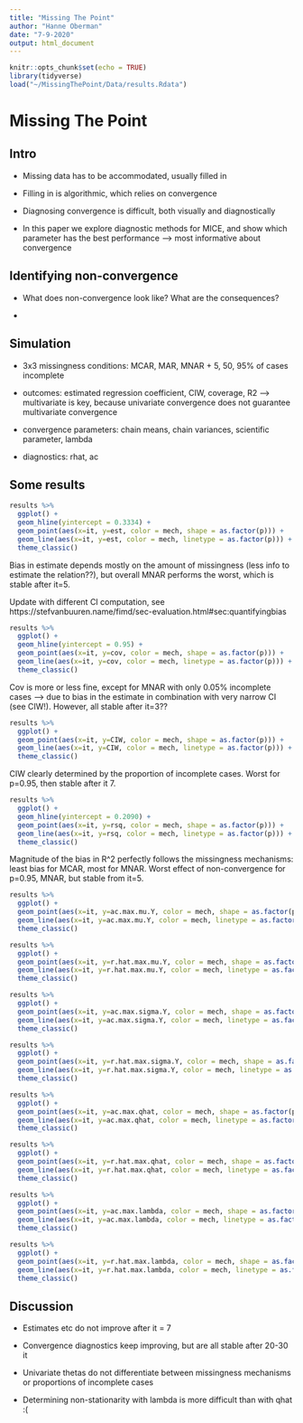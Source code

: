 ---
title: "Missing The Point"
author: "Hanne Oberman"
date: "7-9-2020"
output: html_document
---

```{r setup, include=FALSE}
knitr::opts_chunk$set(echo = TRUE)
library(tidyverse)
load("~/MissingThePoint/Data/results.Rdata")

```

# Missing The Point

## Intro

- Missing data has to be accommodated, usually filled in

- Filling in is algorithmic, which relies on convergence

- Diagnosing convergence is difficult, both visually and diagnostically

- In this paper we explore diagnostic methods for MICE, and show which parameter has the best performance --> most informative about convergence 


## Identifying non-convergence

- What does non-convergence look like? What are the consequences?

- 


## Simulation

- 3x3 missingness conditions: MCAR, MAR, MNAR + 5, 50, 95% of cases incomplete

- outcomes: estimated regression coefficient, CIW, coverage, R2 --> multivariate is key, because univariate convergence does not guarantee multivariate convergence

- convergence parameters: chain means, chain variances, scientific parameter, lambda

- diagnostics: rhat, ac

## Some results

```{r echo=FALSE}
results %>%
  ggplot() +
  geom_hline(yintercept = 0.3334) +
  geom_point(aes(x=it, y=est, color = mech, shape = as.factor(p))) +
  geom_line(aes(x=it, y=est, color = mech, linetype = as.factor(p))) +
  theme_classic()


```

Bias in estimate depends mostly on the amount of missingness (less info to estimate the relation??), but overall MNAR performs the worst, which is stable after it=5.

Update with different CI computation, see https://stefvanbuuren.name/fimd/sec-evaluation.html#sec:quantifyingbias

```{r}
results %>%
  ggplot() +
  geom_hline(yintercept = 0.95) +
  geom_point(aes(x=it, y=cov, color = mech, shape = as.factor(p))) +
  geom_line(aes(x=it, y=cov, color = mech, linetype = as.factor(p))) +
  theme_classic()


```

Cov is more or less fine, except for MNAR with only 0.05% incomplete cases --> due to bias in the estimate in combination with very narrow CI (see CIW!). However, all stable after it=3??

```{r}
results %>%
  ggplot() +
  geom_point(aes(x=it, y=CIW, color = mech, shape = as.factor(p))) +
  geom_line(aes(x=it, y=CIW, color = mech, linetype = as.factor(p))) +
  theme_classic()


```

CIW clearly determined by the proportion of incomplete cases. Worst for p=0.95, then stable after it 7.

```{r}
results %>%
  ggplot() +
  geom_hline(yintercept = 0.2090) +
  geom_point(aes(x=it, y=rsq, color = mech, shape = as.factor(p))) +
  geom_line(aes(x=it, y=rsq, color = mech, linetype = as.factor(p))) +
  theme_classic()

```

Magnitude of the bias in R^2 perfectly follows the missingness mechanisms: least bias for MCAR, most for MNAR. Worst effect of non-convergence for p=0.95, MNAR, but stable from it=5.

```{r}
results %>%
  ggplot() +
  geom_point(aes(x=it, y=ac.max.mu.Y, color = mech, shape = as.factor(p))) +
  geom_line(aes(x=it, y=ac.max.mu.Y, color = mech, linetype = as.factor(p))) +
  theme_classic()
```


```{r}
results %>%
  ggplot() +
  geom_point(aes(x=it, y=r.hat.max.mu.Y, color = mech, shape = as.factor(p))) +
  geom_line(aes(x=it, y=r.hat.max.mu.Y, color = mech, linetype = as.factor(p))) +
  theme_classic()

```
```{r}
results %>%
  ggplot() +
  geom_point(aes(x=it, y=ac.max.sigma.Y, color = mech, shape = as.factor(p))) +
  geom_line(aes(x=it, y=ac.max.sigma.Y, color = mech, linetype = as.factor(p))) +
  theme_classic()
```


```{r}
results %>%
  ggplot() +
  geom_point(aes(x=it, y=r.hat.max.sigma.Y, color = mech, shape = as.factor(p))) +
  geom_line(aes(x=it, y=r.hat.max.sigma.Y, color = mech, linetype = as.factor(p))) +
  theme_classic()

```

```{r}
results %>%
  ggplot() +
  geom_point(aes(x=it, y=ac.max.qhat, color = mech, shape = as.factor(p))) +
  geom_line(aes(x=it, y=ac.max.qhat, color = mech, linetype = as.factor(p))) +
  theme_classic()
```


```{r}
results %>%
  ggplot() +
  geom_point(aes(x=it, y=r.hat.max.qhat, color = mech, shape = as.factor(p))) +
  geom_line(aes(x=it, y=r.hat.max.qhat, color = mech, linetype = as.factor(p))) +
  theme_classic()

```


```{r}
results %>%
  ggplot() +
  geom_point(aes(x=it, y=ac.max.lambda, color = mech, shape = as.factor(p))) +
  geom_line(aes(x=it, y=ac.max.lambda, color = mech, linetype = as.factor(p))) +
  theme_classic()
```


```{r}
results %>%
  ggplot() +
  geom_point(aes(x=it, y=r.hat.max.lambda, color = mech, shape = as.factor(p))) +
  geom_line(aes(x=it, y=r.hat.max.lambda, color = mech, linetype = as.factor(p))) +
  theme_classic()

```

## Discussion

- Estimates etc do not improve after it = 7

- Convergence diagnostics keep improving, but are all stable after 20-30 it

- Univariate thetas do not differentiate between missingness mechanisms or proportions of incomplete cases

- Determining non-stationarity with lambda is more difficult than with qhat :(


